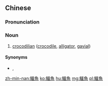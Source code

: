 {{also|鳄鱼}}
==Chinese==
{{zh-forms|s=鳄鱼}}

===Pronunciation===
{{zh-pron
|m=èyú
|c=ngok6 jyu4
|h=pfs=ngo̍k-ǹg
|mn=go̍k-hî/go̍k-hû/kho̍k-hî/kho̍k-hû
|cat=n
}}

===Noun===
{{zh-noun}}

# [[crocodilian]] ([[crocodile]], [[alligator]], [[gavial]]) {{zh-mw|條}}
#: {{zh-x|流 出 鱷魚 的 眼淚|to cry '''crocodile''' tears}}

====Synonyms====
* {{qualifier|archaic}} {{zh-l|忽雷}}, {{zh-l|忽律}}

{{zh-cat|Reptiles}}

[[zh-min-nan:鱷魚]]
[[ko:鱷魚]]
[[hu:鱷魚]]
[[mg:鱷魚]]
[[pl:鱷魚]]
